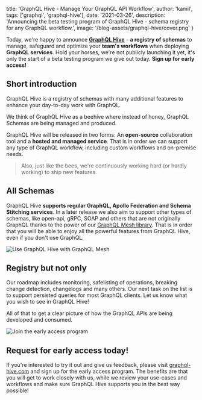 
  title: 'GraphQL Hive - Manage Your GraphQL API Workflow',
  author: 'kamil',
  tags: ['graphql', 'graphql-hive'],
  date: '2021-03-26',
  description:
    'Announcing the beta testing program of GraphQL Hive - schema registry for any GraphQL workflow.',
  image: '/blog-assets/graphql-hive/cover.png'
}


Today, we're happy to announce [**GraphQL Hive**](https://graphql-hive.com/?utm_source=blog&utm_medium=link&utm_campaign=blog_hive) - **a registry of schemas** to manage, safeguard and optimize your **team's workflows** when deploying **GraphQL services**.
Hold your horses, we're not publicly launching it yet, it's only the start of a beta testing program we give out today. **Sign up for early access!**

## Short introduction

GraphQL Hive is a registry of schemas with many additional features to enhance your day-to-day work with GraphQL.

We think of GraphQL Hive as a beehive where instead of honey, GraphQL Schemas are being managed and produced.

GraphQL Hive will be released in two forms: An **open-source** collaboration tool and a **hosted and managed service**.
That is in order we can support any type of GraphQL workflow, including custom workflows and on-premise needs.

> Also, just like the bees, we're continuously working hard (or hardly working) to ship new features.

## All Schemas

GraphQL Hive **supports regular GraphQL, Apollo Federation and Schema Stitching services**.
In a later release we also aim to support other types of schemas, like open-api, gRPC, SOAP and others that are not originally GraphQL thanks to the power of our [GraphQL Mesh library](https://www.graphql-mesh.com).
That is in order that you will be able to enjoy all the powerful features from GraphQL Hive, even if you don't use GraphQL.

![Use GraphQL Hive with GraphQL Mesh](https://the-guild-og-image.vercel.app/**Beyond**%20GraphQL.png?theme=light&md=1&fontSize=100px&images=https://www.graphql-mesh.com/img/mesh-text-logo.svg&images=https%3A%2F%2Fgraphql-hive.com%2Flogo.svg&widths=auto&widths=380)

## Registry but not only

Our roadmap includes monitoring, safelisting of operations, breaking change detection, changelogs and many others. Our next task on the list is to support persisted queries for most GraphQL clients. Let us know what you wish to see in GraphQL Hive!

All of that to get a clear picture of how the GraphQL APIs are being developed and consumed.

![Join the early access program](https://the-guild-og-image.vercel.app/**Join**%20the%20early%20access%20program.png?theme=light&md=1&fontSize=100px&images=https%3A%2F%2Fthe-guild.dev%2Fstatic%2Flogo.svg&images=https%3A%2F%2Fgraphql-hive.com%2Flogo.svg)

## Request for early access today!

If you're interested to try it out and give us feedback, please visit [graphql-hive.com](https://graphql-hive.com/?utm_source=blog&utm_medium=link&utm_campaign=blog_hive) and sign up for the early access program.
The benefits are that you will get to work closely with us, while we review your use-cases and workflows and make sure GraphQL Hive supports you in the best way possible!
